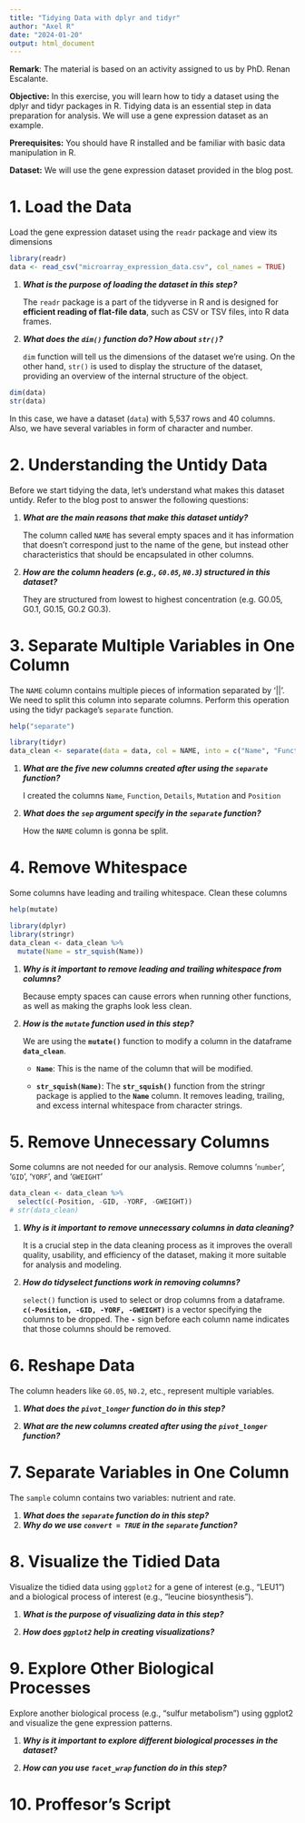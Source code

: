 ```yaml
---
title: "Tidying Data with dplyr and tidyr"
author: "Axel R"
date: "2024-01-20"
output: html_document
---
```


**Remark**: The material is based on an activity assigned to us by PhD. Renan Escalante.

**Objective:** In this exercise, you will learn how to tidy a dataset using the dplyr and tidyr packages in R. Tidying data is an essential step in data preparation for analysis. We will use a gene expression dataset as an example.

**Prerequisites:** You should have R installed and be familiar with basic data manipulation in R.

**Dataset:** We will use the gene expression dataset provided in the blog post.

# 1. Load the Data

Load the gene expression dataset using the `readr` package and view its dimensions

```r
library(readr)
data <- read_csv("microarray_expression_data.csv", col_names = TRUE)
```

1.  ***What is the purpose of loading the dataset in this step?***

    The `readr` package is a part of the tidyverse in R and is designed for **efficient reading of flat-file data**, such as CSV or TSV files, into R data frames.

2.  ***What does the `dim()` function do? How about `str()`?***

    `dim` function will tell us the dimensions of the dataset we're using. On the other hand, `str()` is used to display the structure of the dataset, providing an overview of the internal structure of the object.

```r
dim(data)
str(data)
```

In this case, we have a dataset (`data`) with 5,537 rows and 40 columns. Also, we have several variables in form of character and number.

# 2. Understanding the Untidy Data

Before we start tidying the data, let's understand what makes this dataset untidy. Refer to the blog post to answer the following questions:

1.  ***What are the main reasons that make this dataset untidy?***

    The column called `NAME` has several empty spaces and it has information that doesn't correspond just to the name of the gene, but instead other characteristics that should be encapsulated in other columns.

2.  ***How are the column headers (e.g., `G0.05`, `N0.3`) structured in this dataset?***

    They are structured from lowest to highest concentration (e.g. G0.05, G0.1, G0.15, G0.2 G0.3).

# 3. Separate Multiple Variables in One Column

The `NAME` column contains multiple pieces of information separated by '\|\|'. We need to split this column into separate columns. Perform this operation using the tidyr package's `separate` function.

```r
help("separate")
```

```r
library(tidyr)
data_clean <- separate(data = data, col = NAME, into = c("Name", "Function", "Details", "Mutation", "Position"), sep = "\\|\\|", remove = T)
```

1.  ***What are the five new columns created after using the `separate` function?***

    I created the columns `Name`, `Function`, `Details`, `Mutation` and `Position`

2.  ***What does the `sep` argument specify in the `separate` function?***

    How the `NAME` column is gonna be split.

# 4. Remove Whitespace

Some columns have leading and trailing whitespace. Clean these columns

```r
help(mutate)
```

```r
library(dplyr)
library(stringr)
data_clean <- data_clean %>%
  mutate(Name = str_squish(Name))
```

1.  ***Why is it important to remove leading and trailing whitespace from columns?***

    Because empty spaces can cause errors when running other functions, as well as making the graphs look less clean.

2.  ***How is the `mutate` function used in this step?***

    We are using the **`mutate()`** function to modify a column in the dataframe **`data_clean`**.

    -   **`Name`**: This is the name of the column that will be modified.

    -   **`str_squish(Name)`**: The **`str_squish()`** function from the stringr package is applied to the **`Name`** column. It removes leading, trailing, and excess internal whitespace from character strings.

# 5. Remove Unnecessary Columns

Some columns are not needed for our analysis. Remove columns '`number`', '`GID`', '`YORF`', and '`GWEIGHT`'

```r
data_clean <- data_clean %>%
  select(c(-Position, -GID, -YORF, -GWEIGHT))
# str(data_clean)
```

1.  ***Why is it important to remove unnecessary columns in data cleaning?***

    It is a crucial step in the data cleaning process as it improves the overall quality, usability, and efficiency of the dataset, making it more suitable for analysis and modeling.

2.  ***How do tidyselect functions work in removing columns?***

    `select()` function is used to select or drop columns from a dataframe. **`c(-Position, -GID, -YORF, -GWEIGHT)`** is a vector specifying the columns to be dropped. The **`-`** sign before each column name indicates that those columns should be removed.

# **6. Reshape Data**

The column headers like `G0.05`, `N0.2`, etc., represent multiple variables.

1.  ***What does the `pivot_longer` function do in this step?***

2.  ***What are the new columns created after using the `pivot_longer` function?***

# 7. **Separate Variables in One Column**

The `sample` column contains two variables: nutrient and rate.

1.  ***What does the `separate` function do in this step?***
2.  ***Why do we use `convert = TRUE` in the `separate` function?***

# 8. **Visualize the Tidied Data**

Visualize the tidied data using `ggplot2` for a gene of interest (e.g., "LEU1") and a biological process of interest (e.g., "leucine biosynthesis").

1.  ***What is the purpose of visualizing data in this step?***

2.  ***How does `ggplot2` help in creating visualizations?***

# 9. **Explore Other Biological Processes**

Explore another biological process (e.g., "sulfur metabolism") using ggplot2 and visualize the gene expression patterns.

1.  ***Why is it important to explore different biological processes in the dataset?***

2.  ***How can you use `facet_wrap` function do in this step?***

# 10. Proffesor's Script

```r

```
